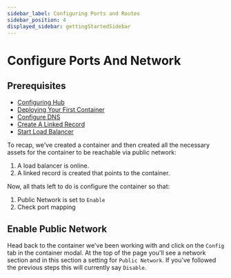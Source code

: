```yaml
---
sidebar_label: Configuring Ports and Routes
sidebar_position: 4
displayed_sidebar: gettingStartedSidebar
---
```


# Configure Ports And Network

## Prerequisites

* [Configuring Hub](/getting-started/overview/configuring-your-hub)
* [Deploying Your First Container](/getting-started/overview/deploy-first-container/)
* [Configure DNS](/getting-started/overview/taking-container-public/config-dns)
* [Create A Linked Record](/getting-started/overview/taking-container-public/linked-record)
* [Start Load Balancer](/getting-started/overview/taking-container-public/load-balancer)

To recap, we've created a container and then created all the necessary assets for the container to be reachable via public network:

1. A load balancer is online.
2. A linked record is created that points to the container. 

Now, all thats left to do is configure the container so that:

1. Public Network is set to `Enable`
2. Check port mapping


## Enable Public Network 
Head back to the container we've been working with and click on the `Config` tab in the container modal. At the top of the page you'll see a network section and in this section a setting for `Public Network`.  If you've followed the previous steps this will currently say `Disable`. 

